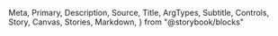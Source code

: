   Meta,
  Primary,
  Description,
  Source,
  Title,
  ArgTypes,
  Subtitle,
  Controls,
  Story,
  Canvas,
  Stories,
  Markdown,
} from "@storybook/blocks"

<Meta of={Slider} />
<Title />
<Description of={Slider} />

```tsx
import { Slider } from "@einride/ui"
```

## Basic

<Description of={Slider.Basic} />
<Canvas of={Slider.Basic} />
<Controls of={Slider.Basic} />
